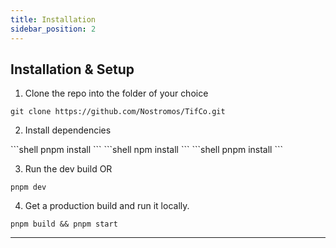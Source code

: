 ```yaml
---
title: Installation
sidebar_position: 2
---
```



## Installation & Setup

1. Clone the repo into the folder of your choice
```shell
git clone https://github.com/Nostromos/TifCo.git
```

2. Install dependencies
<Tabs>
    <TabItem value="pnpm" label="pnpm" default>
        ```shell
pnpm install
```
</TabItem> 
<TabItem value="npm" label="npm" default>
```shell
npm install
```
</TabItem>
</Tabs>
```shell
pnpm install
```

3. Run the dev build OR
```shell
pnpm dev
```

4. Get a production build and run it locally.
```shell
pnpm build && pnpm start
```
---